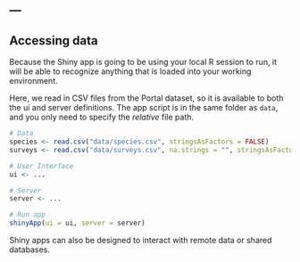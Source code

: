 ---
---

## Accessing data

Because the Shiny app is going to be using your local R session to run, it will be able to recognize anything that is loaded into your working environment.

Here, we read in CSV files from the Portal dataset, so it is available to both the ui and server definitions.
The app script is in the same folder as `data`, and you only need to specify the _relative_ file path.

```r
# Data
species <- read.csv("data/species.csv", stringsAsFactors = FALSE)
surveys <- read.csv("data/surveys.csv", na.strings = "", stringsAsFactors = FALSE)

# User Interface
ui <- ...

# Server
server <- ...

# Run app
shinyApp(ui = ui, server = server)
```

Shiny apps can also be designed to interact with remote data or shared databases.
